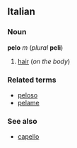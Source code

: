 ==Italian==
===Noun===
'''pelo''' ''m'' (''plural'' '''peli''')

#[[hair]] (''on the body'')

===Related terms===
*[[peloso]]
*[[pelame]]

===See also===
*[[capello]]